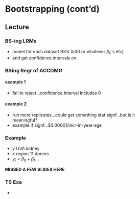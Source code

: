 Bootstrapping (cont'd)
======================

Lecture
-------

### BS-ing LRMs
* model for each dataset BS'd (500 or whatever $\beta_0$'s etc)
* and get confidence intervals on 

### BSing Regr of ACCDMG

#### example 1
* fail to reject...confidence interval includes 0

#### example 2
* run more replicates...could get something stat signf...but is it meaningful?
* example if signf...$0.00001/incr-in-year-age

### Example
* $y$ UVA kidney
* $x$ region 11 donors
* $y_i = \beta_0 + \beta_1...$

__MISSED A FEW SLIDES HERE__

### TS Exa
* 
